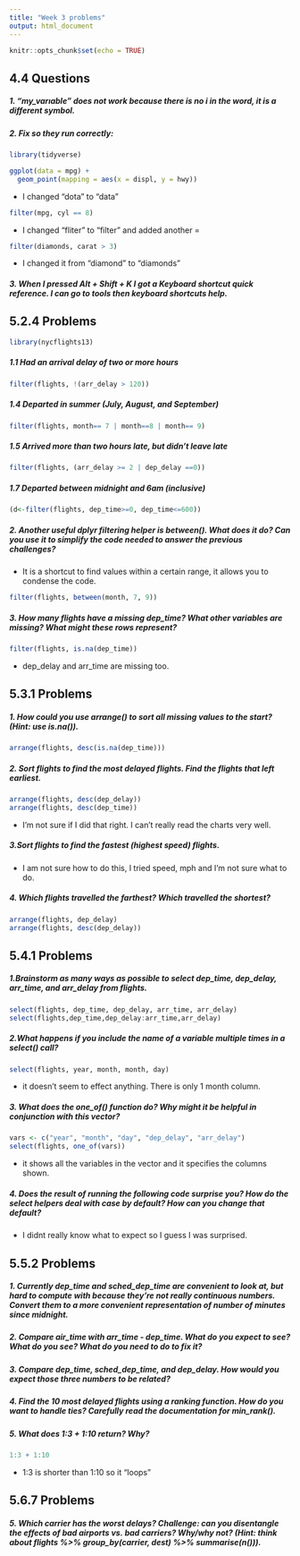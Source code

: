 ```yaml
---
title: "Week 3 problems"
output: html_document
---
```


```r
knitr::opts_chunk$set(echo = TRUE)
```


## 4.4 Questions
##### 1. "my_varıable" does not work because there is no i in the word, it is a different symbol.
##### 2. Fix so they run correctly:
```r
library(tidyverse)
```
```r
ggplot(data = mpg) + 
  geom_point(mapping = aes(x = displ, y = hwy))
```

  * I changed "dota" to "data"
  

```r
filter(mpg, cyl == 8)
```

  * I changed "fliter" to "filter" and added another =

```r
filter(diamonds, carat > 3)
```

  * I changed it from "diamond" to "diamonds"

##### 3. When I pressed Alt + Shift + K I got a Keyboard shortcut quick reference. I can go to tools then keyboard shortcuts help. 

## 5.2.4 Problems

```r
library(nycflights13)
```

##### 1.1 Had an arrival delay of two or more hours

```r
filter(flights, !(arr_delay > 120))
```

##### 1.4 Departed in summer (July, August, and September)

```r
filter(flights, month== 7 | month==8 | month== 9)
```


##### 1.5 Arrived more than two hours late, but didn’t leave late
```r
filter(flights, (arr_delay >= 2 | dep_delay ==0))
```

##### 1.7 Departed between midnight and 6am (inclusive)
```r
(d<-filter(flights, dep_time>=0, dep_time<=600))
```


##### 2. Another useful dplyr filtering helper is between(). What does it do? Can you use it to simplify the code needed to answer the previous challenges?

* It is a shortcut to find values within a certain range, it allows you to condense the code.
```r
filter(flights, between(month, 7, 9))
```

##### 3. How many flights have a missing dep_time? What other variables are missing? What might these rows represent?
```r
filter(flights, is.na(dep_time))
```
* dep_delay and arr_time are missing too.

## 5.3.1 Problems

##### 1. How could you use arrange() to sort all missing values to the start? (Hint: use is.na()).
```r
arrange(flights, desc(is.na(dep_time)))
```

##### 2. Sort flights to find the most delayed flights. Find the flights that left earliest.
```r
arrange(flights, desc(dep_delay))
arrange(flights, desc(dep_time))
```

* I'm not sure if I did that right. I can't really read the charts very well.

##### 3.Sort flights to find the fastest (highest speed) flights.
* I am not sure how to do this, I tried speed, mph and I'm not sure what to do.

##### 4. Which flights travelled the farthest? Which travelled the shortest?
```r
arrange(flights, dep_delay)
arrange(flights, desc(dep_delay))
```

## 5.4.1 Problems

##### 1.Brainstorm as many ways as possible to select dep_time, dep_delay, arr_time, and arr_delay from flights.
```r
select(flights, dep_time, dep_delay, arr_time, arr_delay)
select(flights,dep_time,dep_delay:arr_time,arr_delay)
```

##### 2.What happens if you include the name of a variable multiple times in a select() call?
```r
select(flights, year, month, month, day)
```
* it doesn't seem to effect anything. There is only 1 month column.

##### 3. What does the one_of() function do? Why might it be helpful in conjunction with this vector?
```r
vars <- c("year", "month", "day", "dep_delay", "arr_delay")
select(flights, one_of(vars))
```

* it shows all the variables in the vector and it specifies the columns shown.

##### 4. Does the result of running the following code surprise you? How do the select helpers deal with case by default? How can you change that default? 

* I didnt really know what to expect so I guess I was surprised.

## 5.5.2 Problems

##### 1. Currently dep_time and sched_dep_time are convenient to look at, but hard to compute with because they’re not really continuous numbers. Convert them to a more convenient representation of number of minutes since midnight.

##### 2. Compare air_time with arr_time - dep_time. What do you expect to see? What do you see? What do you need to do to fix it?

##### 3. Compare dep_time, sched_dep_time, and dep_delay. How would you expect those three numbers to be related?

##### 4. Find the 10 most delayed flights using a ranking function. How do you want to handle ties? Carefully read the documentation for min_rank().

##### 5. What does 1:3 + 1:10 return? Why?
```r
1:3 + 1:10
```
* 1:3 is shorter than 1:10 so it "loops"

## 5.6.7 Problems

##### 5. Which carrier has the worst delays? Challenge: can you disentangle the effects of bad airports vs. bad carriers? Why/why not? (Hint: think about flights %>% group_by(carrier, dest) %>% summarise(n())).

